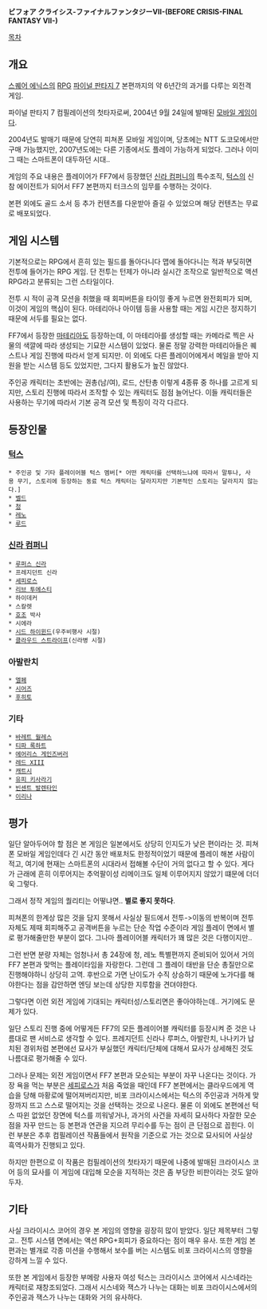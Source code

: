 '''ビフォア クライシス-ファイナルファンタジーVII-(BEFORE CRISIS-FINAL FANTASY VII-)'''

[[목차]]

== 개요 ==
[[스퀘어 에닉스]]의 [[RPG]] [[파이널 판타지 7]] 본편까지의 약 6년간의 과거를 다루는 외전격 게임.

파이널 판타지 7 컴필레이션의 첫타자로써, 2004년 9월 24일에 발매된 [[모바일 게임]]이다. 

2004년도 발매기 때문에 당연히 피쳐폰 모바일 게임이며, 당초에는 NTT 도코모에서만 구매 가능했지만, 2007년도에는 다른 기종에서도 플레이 가능하게 되었다. 그러나 이미 그 때는 스마트폰이 대두하던 시대.. 

게임의 주요 내용은 플레이어가 FF7에서 등장했던 [[신라 컴퍼니]]의 특수조직, [[턱스]]의 신참 에이전트가 되어서 FF7 본편까지 터크스의 임무를 수행하는 것이다. 

본편 외에도 골드 소서 등 추가 컨텐츠를 다운받아 즐길 수 있었으며 해당 컨텐츠는 무료로 배포되었다. 

== 게임 시스템 ==
기본적으로는 RPG에서 흔히 있는 필드를 돌아다니다 맵에 돌아다니는 적과 부딪히면 전투에 들어가는 RPG 게임. 단 전투는 턴제가 아니라 실시간 조작으로 일반적으로 액션 RPG라고 분류되는 그런 스타일이다. 

전투 시 적이 공격 모션을 취했을 때 회피버튼을 타이밍 좋게 누르면 완전회피가 되며, 이것이 게임의 핵심이 된다. 마테리아나 아이템 등을 사용할 때는 게임 시간은 정지하기 때문에 서두를 필요는 없다.

FF7에서 등장한 [[마테리아]]도 등장하는데, 이 마테리아를 생성할 때는 카메라로 찍은 사물의 색깔에 따라 생성되는 기묘한 시스템이 있었다. 물론 정말 강력한 마테리아들은 퀘스트나 게임 진행에 따라서 얻게 되지만. 이 외에도 다른 플레이어에게서 메일을 받아 지원을 받는 시스템 등도 있었지만, 그다지 활용도가 높진 않았다.

주인공 캐릭터는 초반에는 권총(남/여), 로드, 산탄총 이렇게 4종류 중 하나를 고르게 되지만, 스토리 진행에 따라서 조작할 수 있는 캐릭터도 점점 늘어난다. 이들 캐릭터들은 사용하는 무기에 따라서 기본 공격 모션 및 특징이 각각 다르다. 

== 등장인물 ==
=== [[턱스]] ===
 * 주인공 및 기타 플레이어블 턱스 멤버[* 어떤 캐릭터를 선택하느냐에 따라서 말투나, 사용 무기, 스토리에 등장하는 동료 턱스 캐릭터는 달라지지만 기본적인 스토리는 달라지지 않는다.]
 * [[벨드]]
 * [[청]]
 * [[레노]]
 * [[루드]]
=== [[신라 컴퍼니]] ===
 * [[루퍼스 신라]]
 * 프레지던트 신라
 * [[세피로스]]
 * [[리브 투에스티]]
 * 하이데커
 * 스칼렛
 * [[호조]] 박사
 * 시에라
 * [[시드 하이윈드]](우주비행사 시절)
 * [[클라우드 스트라이프]](신라병 시절)
=== 아발란치 ===
 * [[엘페]]
 * [[시어즈]]
 * [[후히토]]
=== 기타 ===
 * [[바레트 월레스]]
 * [[티파 록하트]]
 * [[에어리스 게인즈버러]]
 * [[레드 XIII]] 
 * [[캐트시]]
 * [[유피 키사라기]]
 * [[빈센트 발렌타인]]
 * [[이리나]]
 
== 평가 ==
일단 알아두어야 할 점은 본 게임은 일본에서도 상당히 인지도가 낮은 편이라는 것. 피쳐폰 모바일 게임인데다 긴 시간 동안 배포처도 한정적이었기 때문에 플레이 해본 사람이 적고, 여기에 현재는 스마트폰의 시대라서 접해볼 수단이 거의 없다고 할 수 있다. 게다가 근래에 흔히 이루어지는 추억팔이성 리메이크도 일체 이루어지지 않았기 떄문에 더더욱 그렇다.

그래서 정작 게임의 퀄리티는 어떻냐면.. '''별로 좋지 못하다'''. 

피쳐폰의 한계상 많은 것을 담지 못해서 사실상 필드에서 전투->이동의 반복이며 전투 자체도 제때 회피해주고 공격버튼을 누르는 단순 작업 수준이라 게임 플레이 면에서 별로 평가해줄만한 부분이 없다. 그나마 플레이어블 캐릭터가 꽤 많은 것은 다행이지만..

그런 반면 분량 자체는 엄청나서 총 24장에 청, 레노 특별편까지 준비되어 있어서 거의 FF7 본편과 맞먹는 플레이타임을 자랑한다. 그런데 그 플레이 태반을 단순 총질만으로 진행해야하니 상당히 고역. 후반으로 가면 난이도가 수직 상승하기 때문에 노가다를 해야한다는 점을 감안하면 엔딩 보는데 상당한 지루함을 견뎌야한다. 

그렇다면 이런 외전 게임에 기대되는 캐릭터성/스토리면은 좋아야하는데.. 거기에도 문제가 있다.

일단 스토리 진행 중에 어떻게든 FF7의 모든 플레이어블 캐릭터를 등장시켜 준 것은 나름대로 팬 서비스로 생각할 수 있다. 프레지던트 신라나 루퍼스, 아발란치, 나나키가 납치된 경위처럼 본편에선 묘사가 부실했던 캐릭터/단체에 대해서 묘사가 상세해진 것도 나름대로 평가해줄 수 있다. 

그러나 문제는 외전 게임이면서 FF7 본편과 모순되는 부분이 자꾸 나온다는 것이다. 가장 욕을 먹는 부분은 [[세피로스]]가 처음 죽었을 때인데 FF7 본편에서는 클라우드에게 역습을 당해 마황로에 떨어져버리지만, 비포 크라이시스에서는 턱스의 주인공과 거하게 맞장까지 뜨고 스스로 떨어지는 것을 선택하는 것으로 나온다. 물론 이 외에도 본편에선 턱스 따윈 없었던 장면에 턱스를 끼워넣거나, 과거의 사건을 자세히 묘사하다 자잘한 모순점을 자꾸 만드는 등 본편과 연관을 지으려 무리수를 두는 점이 큰 단점으로 꼽힌다. 이런 부분은 추후 컴필레이션 작품들에서 원작을 기준으로 가는 것으로 묘사되어 사실상 흑역사화가 진행되고 있다.

하지만 한편으로 이 작품은 컴필레이션의 첫타자기 때문에 나중에 발매된 크라이시스 코어 등의 묘사를 이 게임에 대입해 모순을 지적하는 것은 좀 부당한 비판이라는 것도 알아두자. 

== 기타 ==
사실 크라이시스 코어의 경우 본 게임의 영향을 굉장히 많이 받았다. 일단 제목부터 그렇고.. 전투 시스템 면에서는 액션 RPG+회피가 중요하다는 점이 매우 유사. 또한 게임 본편과는 별개로 각종 미션을 수행해서 보수를 버는 시스템도 비포 크라이시스의 영향을 강하게 느낄 수 있다.

또한 본 게임에서 등장한 부메랑 사용자 여성 턱스는 크라이시스 코어에서 시스네라는 캐릭터로 재창조되었다. 그래서 시스네와 잭스가 나누는 대화는 비포 크라이시스에서의 주인공과 잭스가 나누는 대화와 거의 유사하다.   
